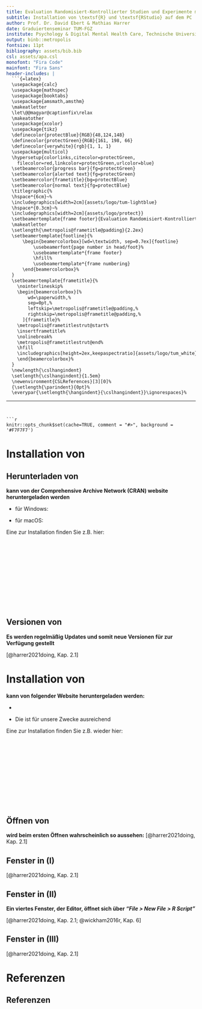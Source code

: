 ```yaml
---
title: Evaluation Randomisiert-Kontrollierter Studien und Experimente mit \textsf{R}
subtitle: Installation von \textsf{R} und \textsf{RStudio} auf dem PC
author: Prof. Dr. David Ebert & Mathias Harrer
date: Graduiertenseminar TUM-FGZ
institute: Psychology & Digital Mental Health Care, Technische Universität München
output: binb::metropolis
fontsize: 11pt
bibliography: assets/bib.bib
csl: assets/apa.csl
monofont: "Fira Code"
mainfont: "Fira Sans"
header-includes: |
  ```{=latex}
  \usepackage{calc}
  \usepackage{mathspec}
  \usepackage{booktabs}
  \usepackage{amsmath,amsthm}
  \makeatletter
  \let\@@magyar@captionfix\relax
  \makeatother
  \usepackage{xcolor}
  \usepackage{tikz}
  \definecolor{protectBlue}{RGB}{48,124,148}
  \definecolor{protectGreen}{RGB}{161, 198, 66}
  \definecolor{verywhite}{rgb}{1, 1, 1}
  \usepackage{multicol}
  \hypersetup{colorlinks,citecolor=protectGreen,
    filecolor=red,linkcolor=protectGreen,urlcolor=blue}
  \setbeamercolor{progress bar}{fg=protectGreen}
  \setbeamercolor{alerted text}{fg=protectGreen}
  \setbeamercolor{frametitle}{bg=protectBlue}
  \setbeamercolor{normal text}{fg=protectBlue}
  \titlegraphic{%
  \hspace*{6cm}~%
  \includegraphics[width=2cm]{assets/logo/tum-lightblue}
  \hspace*{0.3cm}~%
  \includegraphics[width=2cm]{assets/logo/protect}}
  \setbeamertemplate{frame footer}{Evaluation Randomisiert-Kontrollierter Studien und Experimente mit \textsf{R}}%         <- !!SET FOOTER TITLE!!
  \makeatletter
  \setlength{\metropolis@frametitle@padding}{2.2ex}
  \setbeamertemplate{footline}{%
      \begin{beamercolorbox}[wd=\textwidth, sep=0.7ex]{footline}
          \usebeamerfont{page number in head/foot}%
          \usebeamertemplate*{frame footer}
          \hfill%
          \usebeamertemplate*{frame numbering}
      \end{beamercolorbox}%
  }
  \setbeamertemplate{frametitle}{%
    \nointerlineskip%
    \begin{beamercolorbox}[%
        wd=\paperwidth,%
        sep=0pt,%
        leftskip=\metropolis@frametitle@padding,%
        rightskip=\metropolis@frametitle@padding,%
      ]{frametitle}%
    \metropolis@frametitlestrut@start%
    \insertframetitle%
    \nolinebreak%
    \metropolis@frametitlestrut@end%
    \hfill
    \includegraphics[height=2ex,keepaspectratio]{assets/logo/tum_white}
    \end{beamercolorbox}%
  }
  \newlength{\cslhangindent}
  \setlength{\cslhangindent}{1.5em}
  \newenvironment{CSLReferences}[3][0]%
  {\setlength{\parindent}{0pt}%
  \everypar{\setlength{\hangindent}{\cslhangindent}}\ignorespaces}%
  ```
---
```


```r
knitr::opts_chunk$set(cache=TRUE, comment = "#>", background = '#F7F7F7')
```



# Installation von \textsf{R}

## Herunterladen von \textsf{R}

**\textsf{R} kann von der Comprehensive \textsf{R} Archive Network (CRAN) website heruntergeladen werden**

- für Windows: \href{https://cran.r-project.org/bin/windows/base/}{cran.r-project.org/bin/windows/base}

- für macOS: \href{https://cran.r-project.org/bin/macosx/}{cran.r-project.org/bin/macosx}

Eine **\alert{detaillierte Anleitung}** zur Installation finden Sie z.B. hier: \href{http://methods-berlin.com/wp-content/uploads/Installation.html}{Methodengruppe-Berlin}

## $~$

\begin{tikzpicture}[remember picture,overlay]  
  \node [xshift=0cm,yshift=-0.6cm] at (current page.center)
    {\includegraphics[width=1.05\paperwidth]{assets/bg-praxis.jpg}};
\end{tikzpicture}

\Huge
\colorbox{white}{\textbf{ Praxis-Teil: }} \par \normalsize 

\Huge
\colorbox{white}{\textbf{ Installieren Sie \textsf{R} }} \par \normalsize 

$$~$$
$$~$$
$$~$$
$$~$$
$$~$$


## Versionen von \textsf{R}

**Es werden regelmäßig Updates und somit neue Versionen für \textsf{R} zur Verfügung gestellt**

\metroset{block=fill} 
\begin{exampleblock}{CAVE}
  Sollte Ihre Version von \textsf{R} zu veraltet sein, kann es dazu kommen, dass bestimmte Dinge nicht mehr funktionieren. Updaten Sie \textsf{R} deshalb ca. einmal im Jahr, indem Sie \textsf{R} reinstallieren.
\end{exampleblock}

\scriptsize [@harrer2021doing, Kap. 2.1] \par \normalsize

# Installation von \textsf{RStudio}

\metroset{block=fill} 
\begin{exampleblock}{CAVE}
  Um \textsf{RStudio} nutzen zu können, muss \textsf{R} bereits vorinstalliert sein.
\end{exampleblock}

**\textsf{RStudio} kann von folgender Website heruntergeladen werden:**

- \href{https://www.rstudio.com/products/rstudio/download/}{rstudio.com/products/rstudio/download}

- Die **\alert{kostenfreie Version von \textsf{RStudio Desktop}}** ist für unsere Zwecke ausreichend

Eine **\alert{detaillierte Anleitung}** zur Installation finden Sie z.B. wieder hier: \href{http://methods-berlin.com/wp-content/uploads/Installation.html}{Methodengruppe-Berlin}

## $~$

\begin{tikzpicture}[remember picture,overlay]  
  \node [xshift=0cm,yshift=-0.6cm] at (current page.center)
    {\includegraphics[width=1.05\paperwidth]{assets/bg-praxis.jpg}};
\end{tikzpicture}

\Huge
\colorbox{white}{\textbf{ Praxis-Teil: }} \par \normalsize 

\Huge
\colorbox{white}{\textbf{ Installieren Sie \textsf{RStudio} }} \par \normalsize 

$$~$$
$$~$$
$$~$$
$$~$$
$$~$$

## Öffnen von \textsf{RStudio}

**\textsf{RStudio} wird beim ersten Öffnen wahrscheinlich so aussehen:**
\begin{center}
\includegraphics[width=1\textwidth]{assets/RStudio_noscript_harrer.png}
\end{center}

\scriptsize [@harrer2021doing, Kap. 2.1] \par \normalsize

## Fenster in \textsf{RStudio} (I)

\metroset{block=fill} 
\begin{exampleblock}{Console}
  Die Konsole ist das Herzstück von \textsf{R}: Hinter dem Pfeil unten links kann \textsf{R} code eingegeben und durch das Drücken der Entertaste ausgeführt werden.
\end{exampleblock}

\metroset{block=fill} 
\begin{exampleblock}{Environment}
  Hier werden alle Objekte, die wir in \textsf{R} definieren, angezeigt.
\end{exampleblock}

\metroset{block=fill} 
\begin{exampleblock}{Files, Plots, Packages and Help}
  Dieses Fenster erfüllt mehrere Funktionen: Hier werden z.B. Ordner auf dem Computer, Graphen und installierte \textsf{packages} angezeigt. Auch Hilfeseiten sind hier zu finden.
\end{exampleblock}

\scriptsize [@harrer2021doing, Kap. 2.1] \par \normalsize

## Fenster in \textsf{RStudio} (II)

**Ein viertes Fenster, der Editor, öffnet sich über _"File > New File > R Script"_**

\begin{center}
\includegraphics[width=0.45\textwidth]{assets/rstudio-editor_wickham.png}
\end{center}

\metroset{block=fill} 
\begin{exampleblock}{Editor}
 In \textsf{R} Skripten im Editor sammelt man code, den man für wichtig hält. \textsf{R} Skripte können später über \emph{File > Save} in einer Datei mit der Erweiterung ".R" auf dem Computer gespeichert werden.
\end{exampleblock}

\scriptsize [@harrer2021doing, Kap. 2.1; @wickham2016r, Kap. 6] \par \normalsize

## Fenster in \textsf{RStudio} (III)

\metroset{block=fill} 
\begin{exampleblock}{CAVE: Unterscheidung Editor und Konsole}
  In der Konsole wird \textsf{R} code ausgeführt und im Editor lediglich gespeichert. Wenn im Editor geschriebener code ausgeführt werden soll, muss er dementsprechend der Konsole übergeben werden. Dazu wird der relevante code mit der Maus ausgewählt und entweder über den Button "Run" oben rechts im Editor oder die Tastenkombination \textsf{Ctrl/ Cmd + Enter} ausgeführt.
\end{exampleblock}

\scriptsize [@harrer2021doing, Kap. 2.1] \par \normalsize

# Referenzen

## Referenzen {.allowframebreaks}

\scriptsize





